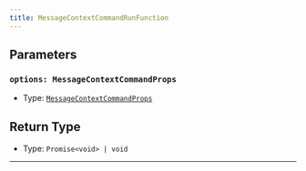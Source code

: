 ```yaml
---
title: MessageContextCommandRunFunction
---
```


## Parameters

### `options: MessageContextCommandProps`

- Type: [`MessageContextCommandProps`](/docs/interfaces/messagecontextcommandprops)

## Return Type

- Type: `Promise<void> | void`
---